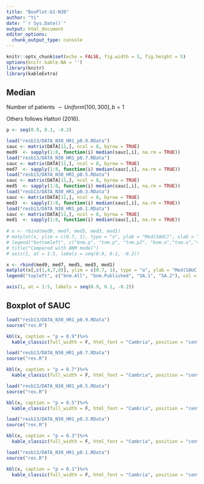 ```yaml
---
title: "BoxPlot-b1-N30"
author: "Yi"
date: "`r Sys.Date()`"
output: html_document
editor_options: 
  chunk_output_type: console
---
```


```r
knitr::opts_chunk$set(echo = FALSE, fig.width = 5, fig.height = 5)
options(knitr.kable.NA = '')
library(knitr)
library(kableExtra)
```



## Median

Number of patients $\sim Uniform[100, 300], b = 1$

Others follows Hattori (2016).

```r

p <- seq(0.9, 0.1, -0.2)

load("resb13/DATA_N30_HR1_p0.9.RData")
sauc <- matrix(DATA[11,], ncol = 8, byrow = TRUE)
med9  <- sapply(1:8, function(i) median(sauc[,i], na.rm = TRUE))
load("resb13/DATA_N30_HR1_p0.7.RData")
sauc <- matrix(DATA[11,], ncol = 8, byrow = TRUE)
med7  <- sapply(1:8, function(i) median(sauc[,i], na.rm = TRUE))
load("resb13/DATA_N30_HR1_p0.5.RData")
sauc <- matrix(DATA[11,], ncol = 8, byrow = TRUE)
med5  <- sapply(1:8, function(i) median(sauc[,i], na.rm = TRUE))
load("resb13/DATA_N30_HR1_p0.3.RData")
sauc <- matrix(DATA[11,], ncol = 8, byrow = TRUE)
med3  <- sapply(1:8, function(i) median(sauc[,i], na.rm = TRUE))
load("resb13/DATA_N30_HR1_p0.1.RData")
sauc <- matrix(DATA[11,], ncol = 8, byrow = TRUE)
med1  <- sapply(1:8, function(i) median(sauc[,i], na.rm = TRUE))
	
# x <- rbind(med9, med7, med5, med3, med1)
# matplot(x, ylim = c(0.7, 1), type = "o", ylab = "Med(SAUC)", xlab = "p", xaxt = "n", pch = 1:8)
# legend("bottomleft", c("bnm.p", "tnm.p", "tnm.p2", "bnm.o","tnm.o","tnm.o2",  "sa1", "sa2"), col = 1:8, lty = 1:8, pch = 1:8)
# title("Compared with BNM model")
# axis(1, at = 1:5, labels = seq(0.9, 0.1, -0.2))

x <- rbind(med9, med7, med5, med3, med1)
matplot(x[,c(1,4,7,8)], ylim = c(0.7, 1), type = "o", ylab = "Med(SAUC)", xlab = "p", xaxt = "n", pch = 1:4)
legend("topleft", c("bnm.All", "bnm.Published", "SA.1", "SA.2"), col = 1:4, lty = 1:4, pch = 1:4)

axis(1, at = 1:5, labels = seq(0.9, 0.1, -0.2))

```





## Boxplot of SAUC

```r
load("resb13/DATA_N30_HR1_p0.9.RData")
source("res.R")

kbl(x, caption = "p = 0.9")%>%
  kable_classic(full_width = F, html_font = "Cambria", position = "center")

load("resb13/DATA_N30_HR1_p0.7.RData")
source("res.R")

kbl(x, caption = "p = 0.7")%>%
  kable_classic(full_width = F, html_font = "Cambria", position = "center")

load("resb13/DATA_N30_HR1_p0.5.RData")
source("res.R")

kbl(x, caption = "p = 0.5")%>%
  kable_classic(full_width = F, html_font = "Cambria", position = "center")

load("resb13/DATA_N30_HR1_p0.3.RData")
source("res.R")

kbl(x, caption = "p = 0.3")%>%
  kable_classic(full_width = F, html_font = "Cambria", position = "center")

load("resb13/DATA_N30_HR1_p0.1.RData")
source("res.R")

kbl(x, caption = "p = 0.1")%>%
  kable_classic(full_width = F, html_font = "Cambria", position = "center")
```



<!-- ## All Med S1 -->

<!-- ```{r, fig.width = 10, fig.height = 5} -->

<!-- p <- seq(0.9, 0.1, -0.2) -->

<!-- load("resb13/DATA_N30_HR2_p0.9.RData") -->
<!-- sauc <- matrix(DATA[11,], ncol = 8, byrow = TRUE) -->
<!-- med9  <- sapply(1:8, function(i) mean(sauc[,i], na.rm = TRUE)) -->
<!-- load("resb13/DATA_N30_HR2_p0.7.RData") -->
<!-- sauc <- matrix(DATA[11,], ncol = 8, byrow = TRUE) -->
<!-- med7  <- sapply(1:8, function(i) mean(sauc[,i], na.rm = TRUE)) -->
<!-- load("resb13/DATA_N30_HR2_p0.5.RData") -->
<!-- sauc <- matrix(DATA[11,], ncol = 8, byrow = TRUE) -->
<!-- med5  <- sapply(1:8, function(i) mean(sauc[,i], na.rm = TRUE)) -->
<!-- load("resb13/DATA_N30_HR2_p0.3.RData") -->
<!-- sauc <- matrix(DATA[11,], ncol = 8, byrow = TRUE) -->
<!-- med3  <- sapply(1:8, function(i) mean(sauc[,i], na.rm = TRUE)) -->
<!-- load("resb13/DATA_N30_HR2_p0.1.RData") -->
<!-- sauc <- matrix(DATA[11,], ncol = 8, byrow = TRUE) -->
<!-- med1  <- sapply(1:8, function(i) mean(sauc[,i], na.rm = TRUE)) -->

<!-- x <- rbind(med9, med7, med5, med3, med1) -->
<!-- matplot(x, ylim = c(0.5, 0.7), type = "o", ylab = "Med(SAUC)", xlab = "p", xaxt = "n", pch = 1:8) -->
<!-- legend("bottomleft", c("bnm.p", "tnm.p", "tnm.p2", "bnm.o","tnm.o","tnm.o2",  "sa1", "sa2"), col = 1:8, lty = 1:8, pch = 1:8) -->
<!-- title("Compared with BNM model") -->
<!-- axis(1, at = 1:5, labels = seq(0.9, 0.1, -0.2)) -->

<!-- ``` -->





<!-- ## S1 -->

<!-- ```{r, fig.width = 10, fig.height = 5, echo=FALSE} -->
<!-- load("resb13/DATA_N30_HR2_p0.9.RData") -->
<!-- source("res.R") -->

<!-- kbl(x)%>% -->
<!--   kable_classic(full_width = F, html_font = "Cambria", position = "center") -->

<!-- load("resb13/DATA_N30_HR2_p0.7.RData") -->
<!-- source("res.R") -->

<!-- kbl(x)%>% -->
<!--   kable_classic(full_width = F, html_font = "Cambria", position = "center") -->

<!-- load("resb13/DATA_N30_HR2_p0.5.RData") -->
<!-- source("res.R") -->

<!-- kbl(x)%>% -->
<!--   kable_classic(full_width = F, html_font = "Cambria", position = "center") -->

<!-- load("resb13/DATA_N30_HR2_p0.3.RData") -->
<!-- source("res.R") -->

<!-- kbl(x)%>% -->
<!--   kable_classic(full_width = F, html_font = "Cambria", position = "center") -->

<!-- load("resb13/DATA_N30_HR2_p0.1.RData") -->
<!-- source("res.R") -->

<!-- kbl(x)%>% -->
<!--   kable_classic(full_width = F, html_font = "Cambria", position = "center") -->
<!-- ``` -->

